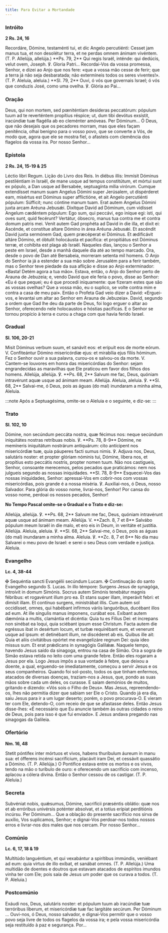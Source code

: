```yaml
---
title: Para Evitar a Mortandade
---
```


### Intróito

**2 Rs. 24, 16**

<div class="side-by-side not-content">
  <span>
    Recordáre, Dómine, testaménti tui, et dic Angelo percutiénti: Cesset jam manus tua, et non
    desolétur terra, et ne perdas omnem ánimam vivéntem. (T. P. Allelúja, allelúja.) **Ps. 79, 2**
    Qui regis Israël, inténde: qui dedúcis, velut ovem, Joseph. ℣. Gloria Patri...
  </span>
  <span>
    Recordai-Vos da vossa promessa, Senhor, e dizei ao Anjo que nos fere: «que a vossa mão cesse de
    ferir; que a terra já não seja desbaratada; não extermineis todos os seres viventes!». (T. P.
    Aleluia, aleluia.) **Sl. 79, 2** Ouvi, ó vós que governais Israel; ó vós que conduzis José, como
    uma ovelha. ℣. Glória ao Pai...
  </span>
</div>

### Oração

<div class="side-by-side not-content">
  <span>
    Deus, qui non mortem, sed pœniténtiam desideras peccatórum: pópulum tuum ad te reverténtem
    propítius réspice; ut, dum tibi devótus exsístit, iracúndiæ tuæ flagélla ab eo cleménter
    amóveas. Per Dóminum...
  </span>
  <span>
    Ó Deus, que não desejais que os pecadores morram, mas que eles façam penitência, olhai benigno
    para o vosso povo, que se converte a Vós, de modo que, agora que ele se mostra fiel, o afasteis
    com clemência dos flagelos da vossa ira. Por nosso Senhor...
  </span>
</div>

### Epístola

**2 Rs. 24, 15-19 & 25**

<div class="side-by-side not-content">
  <span>Léctio libri Regum.</span>
  <span>Lição do Livro dos Reis.</span>
  <span>
    In diébus illis: Immísit Dóminus pestiléntiam in Israël, de mane usque ad tempus constitútum, et
    mórtui sunt ex pópulo, a Dan usque ad Bersabée, septuagínta mília virórum. Cumque extendísset
    manum suam Angelus Dómini super Jerúsalem, ut dispérderet eam, misértus est Dóminus super
    afflictióne, et ait Angelo percutiénti pópulum: Súfficit; nunc cóntine manum tuam. Erat autem
    Angelus Dómini juxta arcam Aréuna Jebusǽi. Dixítque David ad Dóminum, cum vidísset Angelum
    cædéntem pópulum: Ego sum, qui peccávi, ego iníque egi: isti, qui oves sunt, quid fecérunt?
    Vertátur, óbsecro, manus tua contra me et contra domum patris mei. Venit autem Gad prophéta ad
    David in die illa, et dixit ei: Ascénde, et constítue altare Dómino in área Aréuna Jebusǽi. Et
    ascéndit David juxta sermónem Gad, quem præcéperat ei Dóminus. Et ædificávit altáre Dómino, et
    óbtulit holocáusta et pacífica: et propitiátus est Dóminus terræ, et cohíbita est plaga ab
    Israël.
  </span>
  <span>
    Naqueles dias, lançou o Senhor a peste em Israel, desde a manhã daquele dia até ao tempo
    marcado. Ora, desde o povo de Dan até Bersabeia, morreram setenta mil homens. O Anjo do Senhor
    ia já a estender a sua mão sobre Jerusalém para a ferir também, mas o Senhor teve piedade da sua
    aflição e disse ao Anjo exterminador: «Basta! Detém agora a tua mão». Estava, então, o Anjo do
    Senhor perto de Arauna de Jebuzeia; e, vendo David que ele feria o povo, disse ao Senhor: «Eu é
    que pequei; eu é que procedi iniquamente: que fizeram estes que são as vossas ovelhas? Que a
    vossa mão, eu o suplico, se volte contra mim e contra a casa de meu pai». Então o Profeta Gad
    veio dizer a David: «Erguei-vos, e levantai um altar ao Senhor em Arauna de Jebuzeia». David,
    segundo a ordem que Gad lhe deu da parte de Deus, foi logo erguer o altar ao Senhor, oferecendo
    nele holocaustos e hóstias pacíficas. E o Senhor se tornou propício à terra e curou a chaga com
    que havia ferido Israel.
  </span>
</div>

### Gradual

**Sl. 106, 20-21**

<div class="side-by-side not-content">
  <span>
    Misit Dóminus verbum suum, et sanávit eos: et erípuit eos de morte eórum. V. Confiteántur Dómino
    misericórdiæ ejus: et mirabília ejus fíliis hóminum.
  </span>
  <span>
    Fez o Senhor ouvir a sua palavra, curou-os e salvou-os da morte. V. Cantem-se louvores em honra
    das misericórdias do Senhor: sejam engrandecidas as maravilhas que Ele praticou em favor dos
    filhos dos homens.
  </span>
  <span>
    Allelúja, allelúja. ℣. **Ps. 68, 2** Salvum me fac, Deus, quóniam intravérunt aquæ usque ad
    ánimam meam. Allelúja.
  </span>
  <span>
    Aleluia, aleluia. ℣. **Sl. 68, 2** Salvai-me, ó Deus, pois as águas (do mal) inundaram a minha
    alma, Aleluia.
  </span>
</div>

:::note
Após a Septuagésima, omite-se o Aleluia e o seguinte, e diz-se:
:::

### Trato

**Sl. 102, 10**

<div class="side-by-side not-content">
  <span>
    Dómine, non secúndum peccáta nostra, quæ fécimus nos: neque secúndum iniquitátes nostras
    retríbuas nobis. ℣. **Ps. 78, 8-9** Dómine, ne memíneris iniquitátum nostrárum antiquárum: cito
    antícipent nos misericórdiæ tuæ, quia páuperes facti sumus nimis. ℣. Adjuva nos, Deus, salutáris
    noster: et propter glóriam nóminis tui, Dómine, líbera nos, et propítius esto peccátis nostris,
    propter nomen tuum.
  </span>
  <span>
    Não nos castigueis, Senhor, consoante merecemos, pelos pecados que praticámos: nem nos julgueis
    segundo as nossas iniquidades. **Sl. 78, 8-9** Esquecei-Vos das nossas iniquidades, Senhor:
    apressai-Vos em cobrir-nos com vossas misericórdias, pois grande é a nossa miséria. ℣.
    Auxiliai-nos, ó Deus, nosso Salvador. Para glória do vosso nome, livrai-nos, Senhor! Por cansa
    do vosso nome, perdoai os nossos pecados, Senhor!
  </span>
</div>

**No Tempo Pascal omite-se o Gradual e o Trato e diz-se:**

<div class="side-by-side not-content">
  <span>
    Allelúja, allelúja. ℣. **Ps. 68, 2** Salvum me fac, Deus, quóniam intravérunt aquæ usque ad
    ánimam meam. Allelúja. V. **Zach. 8, 7 et 8** Salvábo pópulum meum Israël in die malo, et ero
    eis in Deum, in veritáte et justítia. Allelúja.
  </span>
  <span>
    Aleluia, aleluia. ℣. **Sl. 68, 2** Salvai-me, ó Deus, pois as águas (do mal) inundaram a minha
    alma. Aleluia. ℣. **Zc. 8, 7 et 8** No dia mau Salvarei o meu povo de Israel: e serei o seu Deus
    com verdade e justiça. Aleluia.
  </span>
</div>

### Evangelho

**Lc. 4, 38-44**

<div class="side-by-side not-content">
  <span>
    <span class="text-red-500">✠</span> Sequéntia sancti Evangélii secúndum Lucam.
  </span>
  <span>
    <span class="text-red-500">✠</span> Continuação do santo Evangelho segundo S. Lucas.
  </span>
  <span>
    In illo témpore: Surgens Jesus de synagóga, introívit in domum Simónis. Socrus autem Simónis
    tenebátur magnis fébribus: et rogavérunt illum pro ea. Et stans super illam, imperávit febri: et
    dimísit illam. Et contínuo surgens, ministrábat illis. Cum autem sol occidísset, omnes, qui
    habébant infírmos váriis languóribus, ducébant illos ad eum. At ille síngulis manus ímponens,
    curábat eos. Exíbant autem dæmónia a multis, clamántia et dicéntia: Quia tu es Fílius Dei: et
    íncrepans non sinébat ea loqui, quia sciébant ipsum esse Christum. Facta autem die egréssus ibat
    in desértum locum, et turbæ requirébant eum, et venerunt usque ad ipsum: et detinébant illum, ne
    discéderet ab eis. Quibus ille ait: Quia et aliis civitátibus opórtet me evangelizáre regnum
    Dei: quia ideo missus sum. Et erat prǽdicans in synagógis Galilǽæ.
  </span>
  <span>
    Naquele tempo, havendo Jesus saído da sinagoga, entrou na casa de Simão. Ora a sogra de Simão
    estava retida no leito com uma grande febre. Então eles rogaram a Jesus por ela. Logo Jesus
    impôs a sua vontade à febre, que deixou a doente, a qual, erguendo-se imediatamente, começou a
    servir Jesus e os seus companheiros. Quando foi sol-posto, todos os que tinham enfermos,
    atacados de diversas doenças, traziam-nos a Jesus, que, pondo as suas mãos sobre cada um deles,
    os curasse. E saíam demónios de muitos, gritando e dizendo: «Vós sois o Filho de Deus». Mas
    Jesus, repreendendo-os, lhes não permitia dizer que sabiam ser Ele o Cristo. Quando já era dia,
    saiu Jesus para ir a um lugar deserto; porém, o povo procurava-O. E vieram ter com Ele,
    detendo-O, com receio de que se afastasse deles. Então Jesus disse-lhes: «É necessário que Eu
    anuncie também às outras cidades o reino de Deus, pois para isso é que fui enviado». E Jesus
    andava pregando nas sinagogas da Galileia.
  </span>
</div>

### Ofertório

**Nm. 16, 48**

<div class="side-by-side not-content">
  <span>
    Stetit póntifex inter mórtuos et vivos, habens thuríbulum áureum in manu sua: et ófferens
    incénsi sacrifícium, placávit iram Dei, et cessávit quassátio a Dómino. (T. P. Allelúja.)
  </span>
  <span>
    O Pontífice estava entre os mortos e os vivos, tendo na mão o turíbulo de ouro: e oferecendo um
    sacrifício com incenso, aplacou a cólera divina. Então o Senhor cessou de os castigar. (T. P.
    Aleluia.)
  </span>
</div>

### Secreta

<div class="side-by-side not-content">
  <span>
    Subvéniat nobis, quǽsumus, Dómine, sacrifícii præséntis oblátio: quæ nos et ab erróribus
    univérsis poténter absolvat, et a totíus erípiat perditiónis incúrsu. Per Dóminum...
  </span>
  <span>
    Que a oblação do presente sacrifício nos sirva de auxílio, Vos suplicamos, Senhor; e dignai-Vos
    perdoar-nos todos nossos erros e livrar-nos dos males que nos cercam. Por nosso Senhor...
  </span>
</div>

### Comúnio

**Lc. 6, 17, 18 & 19**

<div class="side-by-side not-content">
  <span>
    Multitúdo languéntium, et qui vexabántur a spirítibus immúndis, veniébant ad eum: quia virtus de
    illo exíbat, et sanábat omnes. (T. P. Allelúja.)
  </span>
  <span>
    Uma multidão de doentes e doutros que estavam atacados de espíritos imundos vinha ter com Ele;
    pois saía de Jesus um poder que os curava a todos. (T. P. Aleluia.)
  </span>
</div>

### Postcomúnio

<div class="side-by-side not-content">
  <span>
    Exáudi nos, Deus, salutáris noster: et pópulum tuum ab iracúndiæ tuæ terróribus líberum, et
    misericórdiæ tuæ fac largitáte secúrum. Per Dóminum ...
  </span>
  <span>
    Ouvi-nos, ó Deus, nosso salvador, e dignai-Vos permitir que o vosso povo seja livre de todos os
    flagelos da vossa ira; e pela vossa misericórdia seja restituído à paz e segurança. Por...
  </span>
</div>
